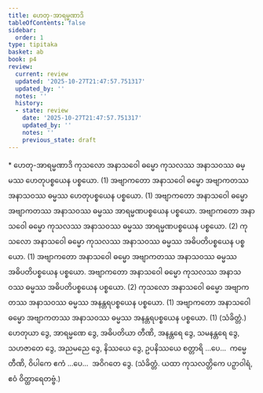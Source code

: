 ```yaml
---
title: ဟေတု-အာရမ္မဏာဒိ
tableOfContents: false
sidebar:
  order: 1
type: tipitaka
basket: ab
book: p4
review:
  current: review
  updated: '2025-10-27T21:47:57.751317'
  updated_by: ''
  notes: ''
  history:
  - state: review
    date: '2025-10-27T21:47:57.751317'
    updated_by: ''
    notes: ''
    previous_state: draft
---
```



<ReviewStatus review={frontmatter.review} showDetails={true} />

<HypothesisAnnotation frontmatter={frontmatter} />

<DynamicBreadcrumb />

<Paragraph type="center" book="p4">
* ဟေတု-အာရမ္မဏာဒိ
</Paragraph>

<Division number="12" book="p4" e="ch" v="39" p="590">

<Paragraph number="1259" book="p4">
ကုသလော အနာသဝေါ ဓမ္မော ကုသလဿ အနာသဝဿ ဓမ္မဿ ဟေတုပစ္စယေန ပစ္စယော. (1)
</Paragraph>

<Paragraph number="1260" book="p4">
အဗျာကတော အနာသဝေါ ဓမ္မော အဗျာကတဿ အနာသဝဿ ဓမ္မဿ ဟေတုပစ္စယေန ပစ္စယော. (1)
</Paragraph>

<Paragraph number="1261" book="p4">
အဗျာကတော အနာသဝေါ ဓမ္မော အဗျာကတဿ အနာသဝဿ ဓမ္မဿ အာရမ္မဏပစ္စယေန ပစ္စယော. အဗျာကတော အနာသဝေါ ဓမ္မော ကုသလဿ အနာသဝဿ ဓမ္မဿ အာရမ္မဏပစ္စယေန ပစ္စယော. (2)
</Paragraph>

<Paragraph number="1262" book="p4">
ကုသလော အနာသဝေါ ဓမ္မော ကုသလဿ အနာသဝဿ ဓမ္မဿ အဓိပတိပစ္စယေန ပစ္စယော. (1)
</Paragraph>

<Paragraph number="1263" book="p4">
အဗျာကတော အနာသဝေါ ဓမ္မော အဗျာကတဿ အနာသဝဿ ဓမ္မဿ အဓိပတိပစ္စယေန ပစ္စယော. အဗျာကတော အနာသဝေါ ဓမ္မော ကုသလဿ အနာသဝဿ ဓမ္မဿ အဓိပတိပစ္စယေန ပစ္စယော. (2)
</Paragraph>

<Paragraph number="1264" book="p4">
ကုသလော အနာသဝေါ ဓမ္မော အဗျာကတဿ အနာသဝဿ ဓမ္မဿ အနန္တရပစ္စယေန ပစ္စယော. (1)
</Paragraph>

<Paragraph number="1265" book="p4">
အဗျာကတော အနာသဝေါ ဓမ္မော အဗျာကတဿ အနာသဝဿ ဓမ္မဿ အနန္တရပစ္စယေန ပစ္စယော. (1) (သံခိတ္တံ.)
</Paragraph>

</Division>
<Division number="13" book="p4" e="ch" v="39" p="590">

<Paragraph number="1266" book="p4">
ဟေတုယာ ဒွေ, အာရမ္မဏေ ဒွေ, အဓိပတိယာ တီဏိ, အနန္တရေ ဒွေ, သမနန္တရေ ဒွေ, သဟဇာတေ ဒွေ, အညမညေ ဒွေ, နိဿယေ ဒွေ, ဥပနိဿယေ စတ္တာရိ …ပေ…  ကမ္မေ တီဏိ, ဝိပါကေ ဧကံ …ပေ…  အဝိဂတေ ဒွေ. (သံခိတ္တံ. ယထာ ကုသလတ္တိကေ ပဉှာဝါရံ, ဧဝံ ဝိတ္ထာရေတဗ္ဗံ.)
</Paragraph>
</Division>